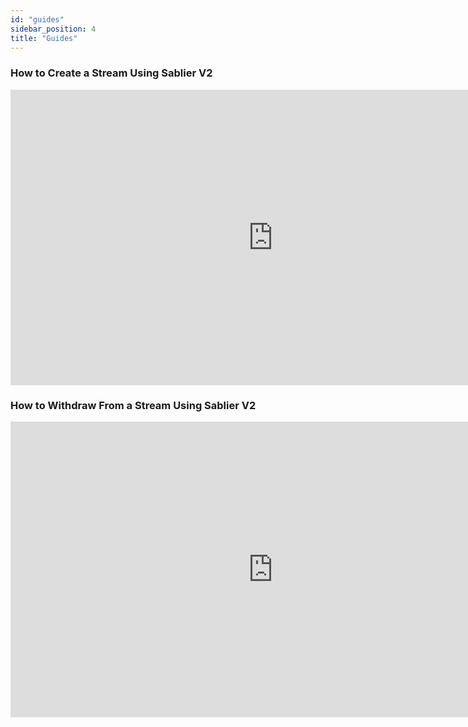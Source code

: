 ```yaml
---
id: "guides"
sidebar_position: 4
title: "Guides"
---
```


### How to Create a Stream Using Sablier V2

<iframe
  width="840"
  height="472.5"
  src="https://www.youtube.com/embed/q7fvZaQJens"
  title="YouTube video player"
  frameBorder="0"
  allow="accelerometer; autoplay; clipboard-write; encrypted-media; gyroscope; picture-in-picture; web-share"
  allowfullscreen
></iframe>

### How to Withdraw From a Stream Using Sablier V2

<iframe
  width="840"
  height="472.5"
  src="https://www.youtube.com/embed/5gzEa7QNwdQ"
  title="YouTube video player"
  frameBorder="0"
  allow="accelerometer; autoplay; clipboard-write; encrypted-media; gyroscope; picture-in-picture; web-share"
  allowfullscreen
></iframe>
